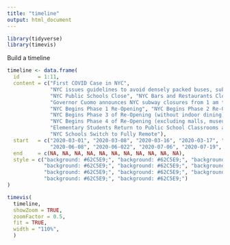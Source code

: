 ```yaml
---
title: "timeline"
output: html_document 
---
```


```r
library(tidyverse)
library(timevis)
```

Build a timeline

```r
timeline <- data.frame(
  id      = 1:11,
  content = c("First COVID Case in NYC", 
              "NYC issues guidelines to avoid densely packed buses, subways, or trains",
              "NYC Public Schools Close", "NYC Bars and Restaurants Close for In-Person Dining",
              "Governor Cuomo announces NYC subway closures from 1 am to 5 am", 
              "NYC Begins Phase 1 Re-Opening", "NYC Begins Phase 2 Re-Opening",
              "NYC Begins Phase 3 of Re-Opening (without indoor dining)",
              "NYC Begins Phase 4 of Re-Opening (excluding malls, museums, and indoor dining/bars)",
              "Elementary Students Return to Public School Classrooms across NYC",
              "NYC Schools Switch to Fully Remote"),
  start   = c("2020-03-01", "2020-03-08", "2020-03-16", "2020-03-17", "2020-04-30",
              "2020-06-08", "2020-06-022", "2020-07-06", "2020-07-19", "2020-09-29", "2020-11-19"),
  end     = c(NA, NA, NA, NA, NA, NA, NA, NA, NA, NA, NA),
  style = c("background: #62C5E9;", "background: #62C5E9;", "background: #62C5E9;", 
            "background: #62C5E9;", "background: #62C5E9;", "background: #62C5E9;", 
            "background: #62C5E9;", "background: #62C5E9;", "background: #62C5E9;", 
            "background: #62C5E9;", "background: #62C5E9;")
)

timevis(
  timeline,
  showZoom = TRUE,
  zoomFactor = 0.5,
  fit = TRUE,
  width = "110%",
  )
```

